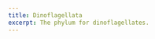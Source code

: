 ```yaml
---
title: Dinoflagellata
excerpt: The phylum for dinoflagellates.
---
```


 <Grid col="1|2|3" gap="4|6|8" mt="4|6|8">
 <Block
    src="gallery/card"
    href="/gallery/a-sanguinea"
    image="gallery/SingleCells/a-sanguinea.png"
    name="Akashiwo sanguinea"
  />
  <Block
    src="gallery/card"
    href="/gallery/ceratium-sp"
    image="gallery/SingleCells/ceratium-sp.png"
    name="Ceratium sp."
  />
</Grid>
